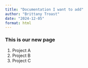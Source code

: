```yaml
---
title: "Documentation I want to add"
author: "Brittany Troast"
date: "2024-12-05"
format: html
---
```

### This is our new page

1. Project A
2. Project B
3. Project C
